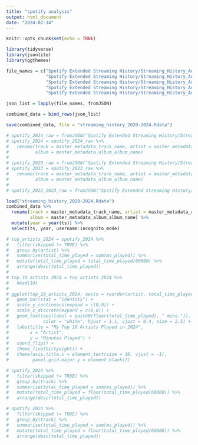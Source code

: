 ```yaml
---
title: "spotify analysis"
output: html_document
date: "2024-02-14"
---
```


```r
knitr::opts_chunk$set(echo = TRUE)
```

```r
library(tidyverse)
library(jsonlite)
library(ggthemes)
```

```r
file_names = c("Spotify Extended Streaming History/Streaming_History_Audio_2020-2021_1.json",
               "Spotify Extended Streaming History/Streaming_History_Audio_2021-2022_2.json", 
               "Spotify Extended Streaming History/Streaming_History_Audio_2022-2023_3.json",
               "Spotify Extended Streaming History/Streaming_History_Audio_2023-2024_4.json",
               "Spotify Extended Streaming History/Streaming_History_Audio_2024_5.json")

json_list = lapply(file_names, fromJSON)

combined_data = bind_rows(json_list)

save(combined_data, file = "streaming_history_2020-2024.Rdata")

# spotify_2024_raw = fromJSON("Spotify Extended Streaming History/Streaming_History_Audio_2024_5.json")
# spotify_2024 = spotify_2024_raw %>% 
#   rename(track = master_metadata_track_name, artist = master_metadata_album_artist_name,
#          album = master_metadata_album_album_name)
# 
# spotify_2023_raw = fromJSON("Spotify Extended Streaming History/Streaming_History_Audio_2023-2024_4.json")
# spotify_2023 = spotify_2023_raw %>% 
#   rename(track = master_metadata_track_name, artist = master_metadata_album_artist_name,
#          album = master_metadata_album_album_name)
# 
# spotify_2022_2023_raw = fromJSON("Spotify Extended Streaming History/Streaming_History_Audio_2022-2023_3.json")
```


```r
load("streaming_history_2020-2024.Rdata")
combined_data %>% 
  rename(track = master_metadata_track_name, artist = master_metadata_album_artist_name, 
         album = master_metadata_album_album_name) %>% 
  mutate(year = year(ts)) %>% 
  select(ts, year, username:incognito_mode)
```
























```r
# top_artists_2024 = spotify_2024 %>% 
#   filter(skipped != TRUE) %>% 
#   group_by(artist) %>% 
#   summarise(total_time_played = sum(ms_played)) %>%
#   mutate(total_time_played = total_time_played/60000) %>% 
#   arrange(desc(total_time_played))
# 
# top_10_artists_2024 = top_artists_2024 %>% 
#   head(10)
# 
# ggplot(top_10_artists_2024, aes(x = reorder(artist, total_time_played), y = total_time_played)) +
#   geom_bar(stat = "identity") +
#   scale_y_continuous(expand = c(0,0)) +
#   scale_x_discrete(expand = c(0,0)) +
#   geom_text(aes(label = paste0(floor(total_time_played), " mins.")), 
#             color = "white", hjust = 1.1, vjust = 0.4, size = 2.5) +
#   labs(title = "My Top 10 Artists Played in 2024",
#        x = "Artist",
#        y = "Minutes Played") +
#   coord_flip() +
#   theme_fivethirtyeight() +
#   theme(axis.title.x = element_text(size = 10, vjust = -1),
#         panel.grid.major.y = element_blank())
```

```r
# spotify_2024 %>% 
#   filter(skipped != TRUE) %>% 
#   group_by(track) %>% 
#   summarise(total_time_played = sum(ms_played)) %>%
#   mutate(total_time_played = floor(total_time_played/60000)) %>% 
#   arrange(desc(total_time_played))
```

```r
# spotify_2023 %>% 
#   filter(skipped != TRUE) %>% 
#   group_by(track) %>% 
#   summarise(total_time_played = sum(ms_played)) %>%
#   mutate(total_time_played = floor(total_time_played/60000)) %>% 
#   arrange(desc(total_time_played))
```



